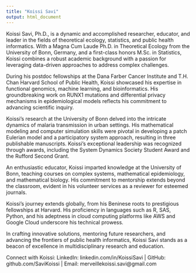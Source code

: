 ```yaml
---
title: "Koissi Savi"
output: html_document
---
```


Koissi Savi, Ph.D., is a dynamic and accomplished researcher, educator, and leader in the fields of theoretical ecology, statistics, and public health informatics. With a Magna Cum Laude Ph.D. in Theoretical Ecology from the University of Bonn, Germany, and a first-class honors M.Sc. in Statistics, Koissi combines a robust academic background with a passion for leveraging data-driven approaches to address complex challenges.

During his postdoc fellowships at the Dana Farber Cancer Institute and T.H. Chan Harvard School of Public Health, Koissi showcased his expertise in functional genomics, machine learning, and bioinformatics. His groundbreaking work on RUNX1 mutations and differential privacy mechanisms in epidemiological models reflects his commitment to advancing scientific inquiry.

Koissi's research at the University of Bonn delved into the intricate dynamics of malaria transmission in urban settings. His mathematical modeling and computer simulation skills were pivotal in developing a patch Eulerian model and a participatory system approach, resulting in three publishable manuscripts. Koissi's exceptional leadership was recognized through awards, including the System Dynamics Society Student Award and the Rufford Second Grant.

An enthusiastic educator, Koissi imparted knowledge at the University of Bonn, teaching courses on complex systems, mathematical epidemiology, and mathematical biology. His commitment to mentorship extends beyond the classroom, evident in his volunteer services as a reviewer for esteemed journals.

Koissi's journey extends globally, from his Beninese roots to prestigious fellowships at Harvard. His proficiency in languages such as R, SAS, Python, and his adeptness in cloud computing platforms like AWS and Google Cloud underscore his technical prowess.

In crafting innovative solutions, mentoring future researchers, and advancing the frontiers of public health informatics, Koissi Savi stands as a beacon of excellence in multidisciplinary research and education.

Connect with Koissi: LinkedIn: linkedin.com/in/KoissiSavi | GitHub: github.com/SaviKoissi | Email: merveillekoissi.savi@gmail.com
